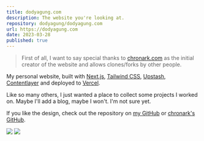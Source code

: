 ```yaml
---
title: dodyagung.com
description: The website you're looking at.
repository: dodyagung/dodyagung.com
url: https://dodyagung.com
date: 2023-03-28
published: true
---
```


> First of all, I want to say special thanks to [chronark.com](https://chronark.com) as the initial creator of the website and allows clones/forks by other people.

My personal website, built with [Next.js](https://nextjs.org), [Tailwind CSS](https://tailwindcss.com), [Upstash](https://upstash.com), [Contentlayer](https://www.contentlayer.dev) and deployed to [Vercel](https://vercel.com).

Like so many others, I just wanted a place to collect some projects I worked on. Maybe I'll add a blog, maybe I won't. I'm not sure yet.

If you like the design, check out the repository on [my GitHub](https://github.com/dodyagung/dodyagung.com) or [chronark's GitHub](https://github.com/chronark/chronark.com).

[![](/projects/dodyagung.com-1.png)](https://dodyagung.com)
[![](/projects/dodyagung.com-3.png)](https://dodyagung.com)

